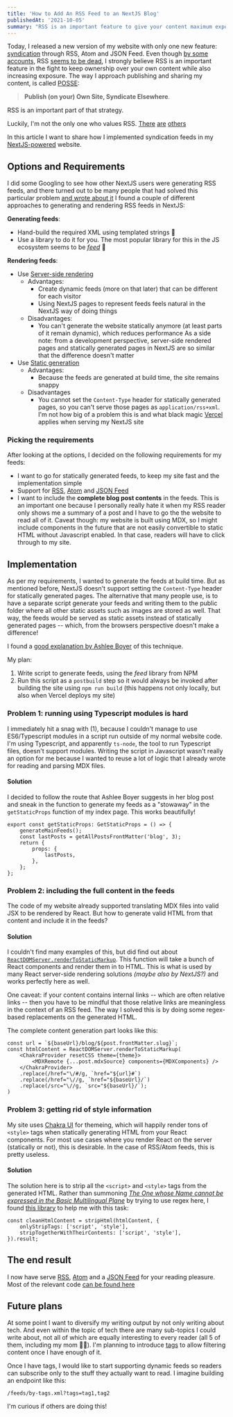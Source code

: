 ```yaml
---
title: 'How to Add An RSS Feed to an NextJS Blog'
publishedAt: '2021-10-05'
summary: "RSS is an important feature to give your content maximum exposure while also retaining control over your content. This post shows how to add syndication feeds to a statically generated NextJS site"
---
```

Today, I released a new version of my website with only one new feature:
[syndication](https://en.wikipedia.org/wiki/Web_syndication) through RSS, Atom and JSON Feed. Even
though [by some accounts](https://techcrunch.com/2018/04/07/rss-is-undead/), RSS
[seems to be dead](https://mjtsai.com/blog/2019/12/26/apple-news-no-longer-supports-rss/),
I strongly believe RSS is an important feature in the fight to keep ownership over your own content
while also increasing exposure. The way I approach publishing and sharing my content, is called
[POSSE](https://indieweb.org/POSSE): 

> **Publish (on your) Own Site, Syndicate Elsewhere**. 

RSS is an important part of that strategy.

Luckily, I'm not the only one who values RSS. [There](https://news.ycombinator.com/item?id=20813021)
[are](https://news.ycombinator.com/item?id=23212812) [others](https://news.ycombinator.com/item?id=26014344)

In this article I want to share how I implemented syndication feeds in my
[NextJS-powered](https://nextjs.org/) website.

## Options and Requirements

I did some Googling to see how other NextJS users were generating RSS feeds, and there turned out
to be many people that had solved this particular problem [and wrote about it](https://www.google.com/search?q=rss+feed+nextjs)
I found a couple of different approaches to generating and rendering RSS feeds in NextJS:

**Generating feeds**:

- Hand-build the required XML using templated strings 🤢
- Use a library to do it for you. The most popular library for this in the JS ecosystem seems to be
  [_feed_](https://www.npmjs.com/package/feed) 🤩

**Rendering feeds**:

- Use [Server-side rendering](https://nextjs.org/docs/basic-features/data-fetching#getserversideprops-server-side-rendering)
  - Advantages:
    - Create dynamic feeds (more on that later) that can be different for each visitor
    - Using NextJS pages to represent feeds feels natural in the NextJS way of doing things
  - Disadvantages:
    - You can't generate the website statically anymore (at least parts of it remain dynamic), 
      which reduces performance
  As a side note: from a development perspective, server-side rendered pages and statically generated 
  pages in NextJS are so similar that the difference doesn't matter
- Use [Static generation](https://nextjs.org/docs/basic-features/data-fetching#getstaticprops-static-generation)
  - Advantages:
    - Because the feeds are generated at build time, the site remains snappy
  - Disadvantages
    - You cannot set the `Content-Type` header for statically generated pages, so you can't serve 
      those pages as `application/rss+xml`. I'm not how big of a problem this is and what black 
      magic [Vercel](https://vercel.com/) applies when serving my NextJS site


### Picking the requirements

After looking at the options, I decided on the following requirements for my feeds:

- I want to go for statically generated feeds, to keep my site fast and the implementation simple
- Support for [RSS](https://en.wikipedia.org/wiki/RSS), 
  [Atom](https://en.wikipedia.org/wiki/Atom_(Web_standard)) and [JSON Feed](https://www.jsonfeed.org/)
- I want to include the **complete blog post contents** in the feeds. This is an important one 
  because I personally really hate it when my RSS reader only shows me a summary of a post and 
  I have to go the the website to read all of it.
  Caveat though: my website is built using MDX, so I might include components in the future 
  that are not easily convertible to static HTML without Javascript enabled. In that case, 
  readers will have to click through to my site.

## Implementation

As per my requirements, I wanted to generate the feeds at build time. But as mentioned before, 
NextJS doesn't support setting the `Content-Type` header for statically generated pages. 
The alternative that many people use, is to have a separate script generate your feeds and 
writing them to the public folder where all other static assets such as images are stored as well. 
That way, the feeds would be served as static assets instead of statically generated pages -- which, 
from the browsers perspective doesn't make a difference!

I found a [good explanation by Ashlee Boyer](https://ashleemboyer.com/how-i-added-an-rss-feed-to-my-nextjs-site) 
of this technique.

My plan:

1. Write script to generate feeds, using the _feed_ library from NPM
2. Run this script as a `postbuild` step so it would always be invoked after building the site 
   using `npm run build` (this happens not only locally, but also when Vercel deploys my site)

### Problem 1: running using Typescript modules is hard

I immediately hit a snag with (1), because I couldn't manage to use ES6/Typescript modules in a 
script run outside of my normal website code. I'm using Typescript, and apparently `ts-node`, the 
tool to run Typescript files, doesn't support modules. Writing the script in Javascript wasn't 
really an option for me because I wanted to reuse a lot of logic that I already wrote for reading 
and parsing MDX files.

#### Solution

I decided to follow the route that Ashlee Boyer suggests in her blog post and sneak in the 
function to generate my feeds as a "stowaway" in the `getStaticProps` function of my index 
page. This works beautifully!

```typescript:pages/index.tsx
export const getStaticProps: GetStaticProps = () => {
    generateMainFeeds();
    const lastPosts = getAllPostsFrontMatter('blog', 3);
    return {
        props: {
            lastPosts,
        },
    };
};
```

### Problem 2: including the full content in the feeds

The code of my website already supported translating MDX files into valid JSX to be rendered 
by React. But how to generate valid HTML from that content and include it in the feeds?

#### Solution

I couldn't find many examples of this, but did find out about 
[`ReactDOMServer.renderToStaticMarkup`](https://reactjs.org/docs/react-dom-server.html#rendertostaticmarkup). 
This function will take a bunch of React components and render them in to HTML. This is what is 
used by many React server-side rendering solutions _(maybe also by NextJS?)_ and works perfectly 
here as well.

One caveat: if your content contains internal links -- which are often relative links -- then you 
have to be mindful that those relative links are meaningless in the context of an RSS feed. 
The way I solved this is by doing some regex-based replacements on the generated HTML.

The complete content generation part looks like this:

```typescript:lib/feeds.tsx
const url = `${baseUrl}/blog/${post.frontMatter.slug}`;
const htmlContent = ReactDOMServer.renderToStaticMarkup(
    <ChakraProvider resetCSS theme={theme}>
        <MDXRemote {...post.mdxSource} components={MDXComponents} />
    </ChakraProvider>
    .replace(/href="\/#/g, `href="${url}#`)
    .replace(/href="\//g, `href="${baseUrl}/`)
    .replace(/src="\//g, `src="${baseUrl}/`);
)
```


### Problem 3: getting rid of style information

My site uses [Chakra UI](https://chakra-ui.com/) for themeing, which will happily render tons 
of `<style>` tags when statically generating HTML from your React components. For most use cases 
where you render React on the server (statically or not), this is desirable. In the case of 
RSS/Atom feeds, this is pretty useless.

#### Solution

The solution here is to strip all the `<script>` and `<style>` tags from the generated HTML. 
Rather than summoning 
[_The One whose Name cannot be expressed in the Basic Multilingual Plane_](https://stackoverflow.com/a/1732454/872397) 
by trying to use regex here, I found [this library](https://www.npmjs.com/package/string-strip-html) 
to help me with this task:

```typescript:lib/feeds.tsx
const cleanHtmlContent = stripHtml(htmlContent, {
    onlyStripTags: ['script', 'style'],
    stripTogetherWithTheirContents: ['script', 'style'],
}).result;
```

## The end result

I now have serve [RSS](/feeds/feed.xml), [Atom](/feeds/atom.xml) and a [JSON Feed](/feeds/feed.json) 
for your reading pleasure. Most of the relevant code [can be found here](https://github.com/DandyDev/daan.fyi/blob/main/lib/feeds.tsx)

## Future plans

At some point I want to diversify my writing output by not only writing about tech. And 
even within the topic of tech there are many sub-topics I could write about, not all of which 
are equally interesting to every reader (all 5 of them, including my mom 👩‍👦).
I'm planning to introduce [tags](https://github.com/DandyDev/daan.fyi/issues/3) to allow 
filtering content once I have enough of it.

Once I have tags, I would like to start supporting dynamic feeds so readers can subscribe only 
to the stuff they actually want to read. I imagine building an endpoint like this:

```
/feeds/by-tags.xml?tags=tag1,tag2
```

I'm curious if others are doing this!


